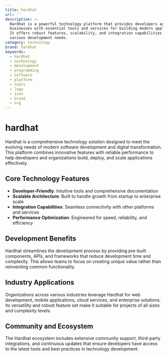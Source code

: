 ```yaml
---
title: hardhat
url: ''
description: >-
  Hardhat is a powerful technology platform that provides developers and
  businesses with essential tools and services for building modern applications.
  It offers robust features, scalability, and integration capabilities for
  various development needs.
category: technology
brand: hardhat
keywords:
  - hardhat
  - technology
  - development
  - programming
  - software
  - platform
  - tools
  - logo
  - icon
  - brand
  - svg
---
```


# hardhat

Hardhat is a comprehensive technology solution designed to meet the evolving needs of modern software development and digital transformation. This platform combines innovative features with reliable performance to help developers and organizations build, deploy, and scale applications effectively.

## Core Technology Features

- **Developer-Friendly**: Intuitive tools and comprehensive documentation
- **Scalable Architecture**: Built to handle growth from startup to enterprise scale
- **Integration Capabilities**: Seamless connectivity with other platforms and services
- **Performance Optimization**: Engineered for speed, reliability, and efficiency

## Development Benefits

Hardhat streamlines the development process by providing pre-built components, APIs, and frameworks that reduce development time and complexity. This allows teams to focus on creating unique value rather than reinventing common functionality.

## Industry Applications

Organizations across various industries leverage Hardhat for web development, mobile applications, cloud services, and enterprise solutions. Its versatility and robust feature set make it suitable for projects of all sizes and complexity levels.

## Community and Ecosystem

The Hardhat ecosystem includes extensive community support, third-party integrations, and continuous updates that ensure developers have access to the latest tools and best practices in technology development.
